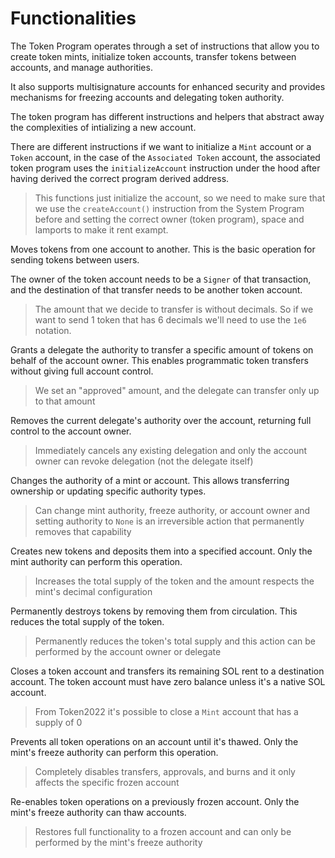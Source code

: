 
# Functionalities

The Token Program operates through a set of instructions that allow you to create token mints, initialize token accounts, transfer tokens between accounts, and manage authorities. 

It also supports multisignature accounts for enhanced security and provides mechanisms for freezing accounts and delegating token authority.

<ArticleSection name="Initializing an Account" id="intializing-an-account" level="h2" />

The token program has different instructions and helpers that abstract away the complexities of intializing a new account. 

There are different instructions if we want to initialize a `Mint` account or a `Token` account, in the case of the `Associated Token` account, the associated token program uses the `initializeAccount` instruction under the hood after having derived the correct program derived address.

> This functions just initialize the account, so we need to make sure that we use the `createAccount()` instruction from the System Program before and setting the correct owner (token program), space and lamports to make it rent exampt.

<ArticleSection name="Transfer" id="transfer" level="h2" />

Moves tokens from one account to another. This is the basic operation for sending tokens between users.

The owner of the token account needs to be a `Signer` of that transaction, and the destination of that transfer needs to be another token account. 

> The amount that we decide to transfer is without decimals. So if we want to send 1 token that has 6 decimals we'll need to use the `1e6` notation.

<ArticleSection name="Approve" id="approve" level="h2" />

Grants a delegate the authority to transfer a specific amount of tokens on behalf of the account owner. This enables programmatic token transfers without giving full account control.

> We set an "approved" amount, and the delegate can transfer only up to that amount

<ArticleSection name="Revoke" id="revoke" level="h2" />

Removes the current delegate's authority over the account, returning full control to the account owner.

> Immediately cancels any existing delegation and only the account owner can revoke delegation (not the delegate itself)

<ArticleSection name="Set Authority" id="set-authority" level="h2" />

Changes the authority of a mint or account. This allows transferring ownership or updating specific authority types.

> Can change mint authority, freeze authority, or account owner and setting authority to `None` is an irreversible action that permanently removes that capability

<ArticleSection name="Mint To" id="mint-to" level="h2" />

Creates new tokens and deposits them into a specified account. Only the mint authority can perform this operation.

> Increases the total supply of the token and the amount respects the mint's decimal configuration

<ArticleSection name="Burn" id="burn" level="h2" />

Permanently destroys tokens by removing them from circulation. This reduces the total supply of the token.

> Permanently reduces the token's total supply and this action can be performed by the account owner or delegate

<ArticleSection name="Close Account" id="close-account" level="h2" />

Closes a token account and transfers its remaining SOL rent to a destination account. The token account must have zero balance unless it's a native SOL account.

> From Token2022 it's possible to close a `Mint` account that has a supply of 0

<ArticleSection name="Freeze Account" id="set-mint-to" level="h2" />

Prevents all token operations on an account until it's thawed. Only the mint's freeze authority can perform this operation.

> Completely disables transfers, approvals, and burns and it only affects the specific frozen account

<ArticleSection name="Thaw Account" id="thaw-account" level="h2" />

Re-enables token operations on a previously frozen account. Only the mint's freeze authority can thaw accounts.

> Restores full functionality to a frozen account and can only be performed by the mint's freeze authority

